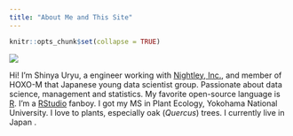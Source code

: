 ```yaml
---
title: "About Me and This Site"
---
```


```r
knitr::opts_chunk$set(collapse = TRUE)
```

<span class="image left"><img src="img/main/logo.jpg"></span>

Hi! I'm Shinya Uryu, a engineer working with [Nightley, Inc.](http://nightley.jp/), and member of HOXO-M that Japanese young data scientist group. Passionate about data science, management and statistics. My favorite open-source language is [R](https://www.r-project.org/). I'm a [RStudio](https://www.rstudio.com/) fanboy. I got my MS in Plant Ecology, Yokohama National University. I love to plants, especially oak (*Quercus*) trees. I currently live in Japan <i class="fa fa-globe"></i>.
